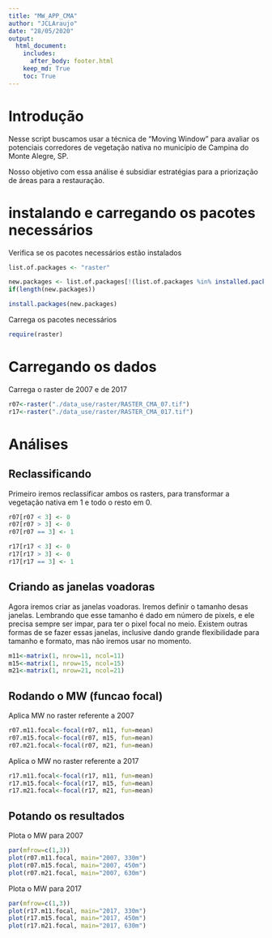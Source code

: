 ```yaml
---
title: "MW_APP_CMA"
author: "JCLAraujo"
date: "28/05/2020"
output: 
  html_document:
    includes:
      after_body: footer.html
    keep_md: True
    toc: True
---
```


# Introdução

Nesse script buscamos usar a técnica de "Moving Window" para avaliar os potenciais corredores de vegetação nativa no município de Campina do Monte Alegre, SP. 

Nosso objetivo com essa análise é subsidiar estratégias para a priorização de áreas para a restauração.

# instalando e carregando os pacotes necessários

Verifica se os pacotes necessários estão instalados
```r
list.of.packages <- "raster"

new.packages <- list.of.packages[!(list.of.packages %in% installed.packages()[,"Package"])]
if(length(new.packages)) 

install.packages(new.packages)
```

Carrega os pacotes necessários 
```r
require(raster)
```

# Carregando os dados

Carrega o raster de 2007 e de 2017
```r
r07<-raster("./data_use/raster/RASTER_CMA_07.tif")
r17<-raster("./data_use/raster/RASTER_CMA_017.tif")
```

# Análises

## Reclassificando
Primeiro iremos reclassificar ambos os rasters, para transformar a vegetação nativa em 1 e todo o resto em 0.
```r
r07[r07 < 3] <- 0
r07[r07 > 3] <- 0
r07[r07 == 3] <- 1

r17[r17 < 3] <- 0
r17[r17 > 3] <- 0
r17[r17 == 3] <- 1
```


## Criando as janelas voadoras

Agora iremos criar as janelas voadoras. Iremos definir o tamanho desas janelas. Lembrando que esse tamanho é dado em número de pixels, e ele precisa sempre ser impar, para ter o pixel focal no meio. Existem outras formas de se fazer essas janelas, inclusive dando grande flexibilidade para tamanho e formato, mas não iremos usar no momento.

```r
m11<-matrix(1, nrow=11, ncol=11)
m15<-matrix(1, nrow=15, ncol=15)
m21<-matrix(1, nrow=21, ncol=21)
```

## Rodando o MW (funcao focal)
Aplica MW no raster referente a 2007
```r
r07.m11.focal<-focal(r07, m11, fun=mean)
r07.m15.focal<-focal(r07, m15, fun=mean)
r07.m21.focal<-focal(r07, m21, fun=mean)
```

Aplica o MW no raster referente a 2017
```r
r17.m11.focal<-focal(r17, m11, fun=mean)
r17.m15.focal<-focal(r17, m15, fun=mean)
r17.m21.focal<-focal(r17, m21, fun=mean)
```

## Potando os resultados

Plota o MW para 2007
```r
par(mfrow=c(1,3))
plot(r07.m11.focal, main="2007, 330m")
plot(r07.m15.focal, main="2007, 450m")
plot(r07.m21.focal, main="2007, 630m")
```

Plota o MW para 2017
```r
par(mfrow=c(1,3))
plot(r17.m11.focal, main="2017, 330m")
plot(r17.m15.focal, main="2017, 450m")
plot(r17.m21.focal, main="2017, 630m")
```
